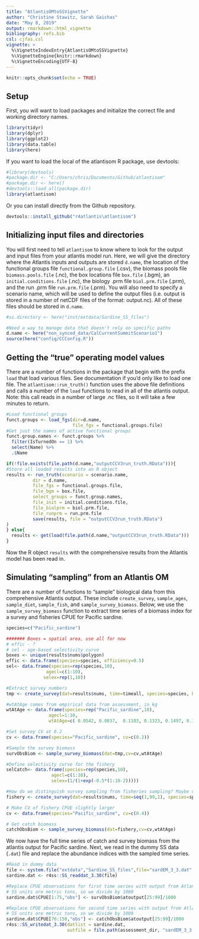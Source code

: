 ```yaml
---
title: "AtlantisOMtoSSVignette"
author: "Christine Stawitz, Sarah Gaichas"
date: "May 8, 2019"
output: rmarkdown::html_vignette
bibliography: refs.bib
csl: cjfas.csl
vignette: >
  %\VignetteIndexEntry{AtlantisOMtoSSVignette}
  %\VignetteEngine{knitr::rmarkdown}
  %\VignetteEncoding{UTF-8}
---
```


```r
knitr::opts_chunk$set(echo = TRUE)
```

## Setup

First, you will want to load packages and initialize the correct file and working directory names.

```r
library(tidyr)
library(dplyr)
library(ggplot2)
library(data.table)
library(here)
```

If you want to load the local of the atlantisom R package, use devtools:

```r
#library(devtools)
#package.dir <- "C:/Users/chris/Documents/Github/atlantisom"
#package.dir <- here()
#devtools::load_all(package.dir)
library(atlantisom)
```

Or you can install directly from the Github repository.

```r
devtools::install_github("r4atlantis\atlantisom")
```

## Initializing input files and directories

You will first need to tell `atlantisom` to know where to look for the output and input files from your atlantis model run. Here, we will give the directory where the Atlantis inputs and outputs are stored `d.name`, the location of the functional groups file `functional.group.file` (.csv), the biomass pools file `biomass.pools.file` (.nc), the box locations file `box.file` (.bgm), an `initial.conditions.file` (.nc), the biology .prm file `biol.prm.file` (.prm), and the run .prm file `run.prm.file` (.prm). You will also need to specify a scenario name, which will be used to define the output files (i.e. output is stored in a number of netCDF files of the format: output<scenario><value>.nc). All of these files should be stored in `d.name`.

```r
#ss.directory <- here("inst/extdata/Sardine_SS_files")

#Need a way to manage data that doesn't rely on specific paths
d.name <- here("non_synced_data/CalCurrentSummitScenario1")
source(here("config/CCConfig.R"))
```

## Getting the "true" operating model values

There are a number of functions in the package that begin with the prefix `load` that load various files. See documentation if you'd only like to load one file. The `atlantisom::run_truth()` function uses the above file definitions and calls a number of the `load` functions to read in all of the atlantis output. Note: this call reads in a number of large .nc files, so it will take a few minutes to return.

```r
#Load functional groups
funct.groups <- load_fgs(dir=d.name,
                         file_fgs = functional.groups.file)
#Get just the names of active functional groups
funct.group.names <- funct.groups %>% 
  filter(IsTurnedOn == 1) %>%
  select(Name) %>%
  .$Name

if(!file.exists(file.path(d.name,"outputCCV3run_truth.RData"))){
#Store all loaded results into an R object
results <- run_truth(scenario = scenario.name,
          dir = d.name,
          file_fgs = functional.groups.file,
          file_bgm = box.file,
          select_groups = funct.group.names,
          file_init = initial.conditions.file,
          file_biolprm = biol.prm.file,
          file_runprm = run.prm.file
          save(results, file = "outputCCV3run_truth.RData")
)
} else{
  results <- get(load(file.path(d.name,"outputCCV3run_truth.RData")))
}

```

Now the R object `results` with the comprehensive results from the Atlantis model has been read in. 

## Simulating "sampling" from an Atlantis OM

There are a number of functions to "sample" biological data from this comprehensive Atlantis output. These include `create_survey`, `sample_ages`, `sample_diet`, `sample_fish`, and `sample_survey_biomass`. Below, we use the `sample_survey_biomass` function to extract time series of a biomass index for a survey and fisheries CPUE for Pacific sardine. 

```r
species=c("Pacific_sardine")

####### Boxes = spatial area, use all for now
# effic - ?
# sel - age-based selectivity curve
boxes <- unique(results$nums$polygon)
effic <- data.frame(species=species, efficiency=0.5)
sel<- data.frame(species=rep(species,10),
               agecl=c(1:10),
              selex=rep(1,10))

#Extract survey numbers
tmp <- create_survey(dat=results$nums, time=timeall, species=species, boxes=boxes, effic=effic, selex=sel)

#wtAtAge comes from empirical data from assessment, in kg
wtAtAge <- data.frame(species=rep("Pacific_sardine",10),
                agecl=1:10,
                wtAtAge=c( 0.0542, 0.0837,	0.1103,	0.1323,	0.1497,	0.163,	0.1729,	0.1801,	0.1854,	0.1941))

#Set survey CV at 0.2
cv <- data.frame(species="Pacific_sardine", cv=c(0.2))

#Sample the survey biomass
survObsBiom <- sample_survey_biomass(dat=tmp,cv=cv,wtAtAge)

#Define selectivity curve for the fishery
selCatch<- data.frame(species=rep(species,10),
                 agecl=c(1:10),
                 selex=(1/(1+exp(-0.5*(1:10-2)))))

#How do we distinguish survey sampling from fisheries sampling? Maybe define by historical sampling locations?
fishery <- create_survey(dat=results$nums, time=seq(1,99,1), species=species, boxes=boxes, effic=effic, selex=selCatch)

# Make CV of fishery CPUE slightly larger
cv <- data.frame(species="Pacific_sardine", cv=c(0.4))

# Get catch biomass
catchObsBiom <- sample_survey_biomass(dat=fishery,cv=cv,wtAtAge)
```

We now have the full time series of catch and survey biomass from the atlantis output for Pacific sardine. Next, we read in the dummy SS data (`.dat`) file and replace the abundance indices with the sampled time series.

```r
#Read in dummy data
file <- system.file("extdata","Sardine_SS_files",file="sardEM_3_3.dat",package="atlantisom")
sardine.dat <- r4ss::SS_readdat_3.30(file)

#Replace CPUE observations for first time series with output from Atlantis - last 25 years
# SS units are metric tons, so we divide by 1000
sardine.dat$CPUE[1:75,"obs"] <- survObsBiom$atoutput[25:99]/1000

#Replace CPUE observations for second time series with output from Atlantis - last 25 years
# SS units are metric tons, so we divide by 1000
sardine.dat$CPUE[76:150,"obs"] <- catchObsBiom$atoutput[25:99]/1000
r4ss::SS_writedat_3.30(datlist = sardine.dat,
                       outfile = file.path(assessment_dir, "sardEM_3_3.dat"))
```

